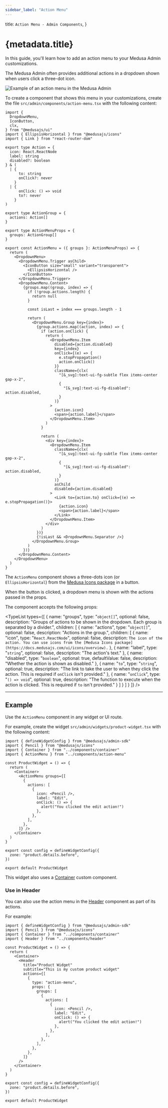 ```yaml
---
sidebar_label: "Action Menu"
---
```



  title: `Action Menu - Admin Components`,
}

# {metadata.title}

In this guide, you'll learn how to add an action menu to your Medusa Admin customizations.

The Medusa Admin often provides additional actions in a dropdown shown when users click a three-dot icon.

![Example of an action menu in the Medusa Admin](https://res.cloudinary.com/dza7lstvk/image/upload/v1728291319/Medusa%20Resources/action-menu_jnus6k.png)

To create a component that shows this menu in your customizations, create the file `src/admin/components/action-menu.tsx` with the following content:

```tsx title="src/admin/components/action-menu.tsx"
import { 
  DropdownMenu,
  IconButton,
  clx,
} from "@medusajs/ui"
import { EllipsisHorizontal } from "@medusajs/icons"
import { Link } from "react-router-dom"

export type Action = {
  icon: React.ReactNode
  label: string
  disabled?: boolean
} & (
  | {
      to: string
      onClick?: never
    }
  | {
      onClick: () => void
      to?: never
    }
)

export type ActionGroup = {
  actions: Action[]
}

export type ActionMenuProps = {
  groups: ActionGroup[]
}

export const ActionMenu = ({ groups }: ActionMenuProps) => {
  return (
    <DropdownMenu>
      <DropdownMenu.Trigger asChild>
        <IconButton size="small" variant="transparent">
          <EllipsisHorizontal />
        </IconButton>
      </DropdownMenu.Trigger>
      <DropdownMenu.Content>
        {groups.map((group, index) => {
          if (!group.actions.length) {
            return null
          }

          const isLast = index === groups.length - 1

          return (
            <DropdownMenu.Group key={index}>
              {group.actions.map((action, index) => {
                if (action.onClick) {
                  return (
                    <DropdownMenu.Item
                      disabled={action.disabled}
                      key={index}
                      onClick={(e) => {
                        e.stopPropagation()
                        action.onClick()
                      }}
                      className={clx(
                        "[&_svg]:text-ui-fg-subtle flex items-center gap-x-2",
                        {
                          "[&_svg]:text-ui-fg-disabled": action.disabled,
                        }
                      )}
                    >
                      {action.icon}
                      <span>{action.label}</span>
                    </DropdownMenu.Item>
                  )
                }

                return (
                  <div key={index}>
                    <DropdownMenu.Item
                      className={clx(
                        "[&_svg]:text-ui-fg-subtle flex items-center gap-x-2",
                        {
                          "[&_svg]:text-ui-fg-disabled": action.disabled,
                        }
                      )}
                      asChild
                      disabled={action.disabled}
                    >
                      <Link to={action.to} onClick={(e) => e.stopPropagation()}>
                        {action.icon}
                        <span>{action.label}</span>
                      </Link>
                    </DropdownMenu.Item>
                  </div>
                )
              })}
              {!isLast && <DropdownMenu.Separator />}
            </DropdownMenu.Group>
          )
        })}
      </DropdownMenu.Content>
    </DropdownMenu>
  )
}
```

The `ActionMenu` component shows a three-dots icon (or `EllipsisHorizontal`) from the [Medusa Icons package](!ui!/icons/overview) in a button.

When the button is clicked, a dropdown menu is shown with the actions passed in the props.

The component accepts the following props:

<TypeList
  types={[
    {
      name: "groups",
      type: "`object[]`",
      optional: false,
      description: "Groups of actions to be shown in the dropdown. Each group is separated by a divider.",
      children: [
        {
          name: "actions",
          type: "`object[]`",
          optional: false,
          description: "Actions in the group.",
          children: [
            {
              name: "icon",
              type: "`React.ReactNode`",
              optional: false,
              description: `The icon of the action. You can use icons from the [Medusa Icons package](https://docs.medusajs.com/ui/icons/overview).`
            },
            {
              name: "label",
              type: "`string`",
              optional: false,
              description: "The action's text."
            },
            {
              name: "disabled",
              type: "`boolean`",
              optional: true,
              defaultValue: false,
              description: "Whether the action is shown as disabled."
            },
            {
              name: "`to`",
              type: "`string`",
              optional: true,
              description: "The link to take the user to when they click the action. This is required if `onClick` isn't provided."
            },
            {
              name: "`onClick`",
              type: "`() => void`",
              optional: true,
              description: "The function to execute when the action is clicked. This is required if `to` isn't provided."
            }
          ]
        }
      ]
    }
  ]}
/>

---

## Example

Use the `ActionMenu` component in any widget or UI route.

For example, create the widget `src/admin/widgets/product-widget.tsx` with the following content:

```tsx title="src/admin/widgets/product-widget.tsx"
import { defineWidgetConfig } from "@medusajs/admin-sdk"
import { Pencil } from "@medusajs/icons"
import { Container } from "../components/container"
import { ActionMenu } from "../components/action-menu"

const ProductWidget = () => {
  return (
    <Container>
      <ActionMenu groups={[
        {
          actions: [
            {
              icon: <Pencil />,
              label: "Edit",
              onClick: () => {
                alert("You clicked the edit action!")
              },
            },
          ],
        },
      ]} />
    </Container>
  )
}

export const config = defineWidgetConfig({
  zone: "product.details.before",
})

export default ProductWidget
```

This widget also uses a [Container](../container/page.mdx) custom component.

### Use in Header

You can also use the action menu in the [Header](../header/page.mdx) component as part of its actions.

For example:

```tsx title="src/admin/widgets/product-widget.tsx"
import { defineWidgetConfig } from "@medusajs/admin-sdk"
import { Pencil } from "@medusajs/icons"
import { Container } from "../components/container"
import { Header } from "../components/header"

const ProductWidget = () => {
  return (
    <Container>
      <Header 
        title="Product Widget"
        subtitle="This is my custom product widget"
        actions={[
          {
            type: "action-menu",
            props: {
              groups: [
                {
                  actions: [
                    {
                      icon: <Pencil />,
                      label: "Edit",
                      onClick: () => {
                        alert("You clicked the edit action!")
                      },
                    },
                  ],
                },
              ],
            },
          },
        ]}
      />
    </Container>
  )
}

export const config = defineWidgetConfig({
  zone: "product.details.before",
})

export default ProductWidget
```
